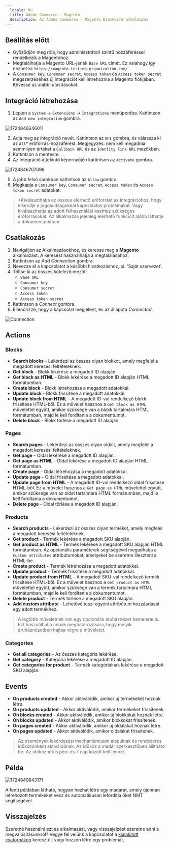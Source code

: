 ```yaml
---
  locale: hu
  title: Adobe Commerce - Magento
  description: Az Adobe Commerce - Magento Blackbird alkalmazás
---
```


<LinkCard title="Megtekintés a Githubon" target="_blank" href="https://github.com/bb-io/Magento" icon="github" />

## Beállítás előtt

- Győződjön meg róla, hogy adminisztrátori szintű hozzáféréssel rendelkezik a Magentóhoz.
- Megtalálhatja a Magento URL-jének `Base URL` címét. Ez valahogy így nézhet ki: `https://magento.testing.organization.com/`
- A `Consumer key`, `Consumer secret`, `Access token` és `Access token secret` megszerzéséhez új integrációt kell létrehoznia a Magento fiókjában. Kövesse az alábbi utasításokat.

## Integráció létrehozása

1. Lépjen a `System` -> `Extensions` -> `Integrations` menüpontba. Kattintson az `Add new integration` gombra.

![1724846646011](https://raw.githubusercontent.com/bb-io/Magento/main/image/README/1724846646011.png)

2. Adja meg az integráció nevét. Kattintson az `API` gombra, és válassza ki az `All`* erőforrás-hozzáférést. Megjegyzés: nem kell megadnia semmilyen értéket a `Callback URL` és az `Identity link URL` mezőkben.
3. Kattintson a mentésre.
4. Az integráció áttekintő képernyőjén kattintson az `Activate` gombra.

![1724846707099](https://raw.githubusercontent.com/bb-io/Magento/main/image/README/1724846707099.png)

5. A jobb felső sarokban kattintson az `Allow` gombra.
6. Megkapja a `Consumer key`, `Consumer secret`, `Access token` és `Access token secret` adatokat.

> *Kiválaszthatja az összes elérhető erőforrást az integrációhoz, hogy elkerülje a jogosultságokkal kapcsolatos problémákat. Vagy kiválaszthatja az adott felhasználási esethez szükséges erőforrásokat. Az alkalmazás jelenleg elérhető funkcióit alább láthatja a dokumentációban.

## Csatlakozás

1. Navigáljon az Alkalmazásokhoz, és keresse meg a **Magento** alkalmazást. A keresést használhatja a megtalálásához.
2. Kattintson az _Add Connection_ gombra.
3. Nevezze el a kapcsolatot a későbbi hivatkozáshoz, pl. 'Saját szervezet'.
4. Töltse ki az összes kötelező mezőt:
    - `Base URL` 
    - `Consumer key`
    - `Consumer secret`
    - `Access token`
    - `Access token secret`
5. Kattintson a _Connect_ gombra.
6. Ellenőrizze, hogy a kapcsolat megjelent, és az állapota _Connected_.

![Connection](https://raw.githubusercontent.com/bb-io/Magento/main/image/README/connection.png)

## Actions

### Blocks

- **Search blocks** - Lekérdezi az összes olyan blokkot, amely megfelel a megadott keresési feltételeknek.
- **Get block** - Blokk lekérése a megadott ID alapján.
- **Get block as HTML** - Blokk lekérése a megadott ID alapján HTML formátumban.
- **Create block** - Blokk létrehozása a megadott adatokkal.
- **Update block** - Blokk frissítése a megadott adatokkal.
- **Update block from HTML** - A megadott ID-val rendelkező blokk frissítése HTML-ből. Ez a művelet hasznos a `Get block as HTML` művelettel együtt, amikor szüksége van a blokk tartalmára HTML formátumban, majd le kell fordítania a dokumentumot.
- **Delete block** - Blokk törlése a megadott ID alapján.

### Pages

- **Search pages** - Lekérdezi az összes olyan oldalt, amely megfelel a megadott keresési feltételeknek.
- **Get page** - Oldal lekérése a megadott ID alapján.
- **Get page as HTML** - Oldal lekérése a megadott ID alapján HTML formátumban.
- **Create page** - Oldal létrehozása a megadott adatokkal.
- **Update page** - Oldal frissítése a megadott adatokkal.
- **Update page from HTML** - A megadott ID-val rendelkező oldal frissítése HTML-ből. Ez a művelet hasznos a `Get page as HTML` művelettel együtt, amikor szüksége van az oldal tartalmára HTML formátumban, majd le kell fordítania a dokumentumot.
- **Delete page** - Oldal törlése a megadott ID alapján.

### Products

- **Search products** - Lekérdezi az összes olyan terméket, amely megfelel a megadott keresési feltételeknek.
- **Get product** - Termék lekérése a megadott SKU alapján.
- **Get product as HTML** - Termék lekérése a megadott SKU alapján HTML formátumban. Az opcionális paraméterek segítségével megadhatja a `Custom attributes` attribútumokat, amelyeket be szeretne illeszteni a HTML-be.
- **Create product** - Termék létrehozása a megadott adatokkal.
- **Update product** - Termék frissítése a megadott adatokkal.
- **Update product from HTML** - A megadott SKU-val rendelkező termék frissítése HTML-ből. Ez a művelet hasznos a `Get product as HTML` művelettel együtt, amikor szüksége van a termék tartalmára HTML formátumban, majd le kell fordítania a dokumentumot.
- **Delete product** - Termék törlése a megadott SKU alapján.
- **Add custom attribute** - Lehetővé teszi egyéni attribútum hozzáadását egy adott termékhez.

> A legtöbb műveletnek van egy opcionális áruháznézet bemenete is. Ezt használhatja annak meghatározására, hogy melyik áruháznézetben hajtsa végre a műveletet.

### Categories

- **Get all categories** - Az összes kategória lekérése.
- **Get category** - Kategória lekérése a megadott ID alapján.
- **Get categories for product** - Termék kategóriáinak lekérése a megadott SKU alapján.

## Events

- **On products created** - Akkor aktiválódik, amikor új termékeket hoznak létre.
- **On products updated** - Akkor aktiválódik, amikor termékeket frissítenek.
- **On blocks created** - Akkor aktiválódik, amikor új blokkokat hoznak létre.
- **On blocks updated** - Akkor aktiválódik, amikor blokkokat frissítenek.
- **On pages created** - Akkor aktiválódik, amikor új oldalakat hoznak létre.
- **On pages updated** - Akkor aktiválódik, amikor oldalakat frissítenek.

> Az események lekérdezési mechanizmuson alapulnak és rendszeres időközönként aktiválódnak. Az időköz a madár szerkesztőben állítható be. Az időköznek 5 perc és 7 nap között kell lennie.

## Példa

![1724849643171](https://raw.githubusercontent.com/bb-io/Magento/main/image/README/1724849643171.png)

A fenti példában látható, hogyan hozhat létre egy madarat, amely újonnan létrehozott termékeket vesz és automatikusan lefordítja őket NMT segítségével.

## Visszajelzés

Szeretné használni ezt az alkalmazást, vagy visszajelzést szeretne adni a megvalósításunkról? Vegye fel velünk a kapcsolatot a [kialakított csatornákon](https://www.blackbird.io/) keresztül, vagy hozzon létre egy problémát.